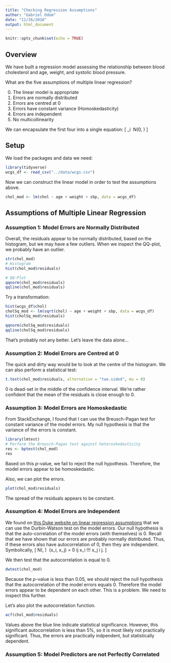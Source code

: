 ```yaml
---
title: "Checking Regression Assumptions"
author: "Gabriel Odom"
date: "11/26/2018"
output: html_document
---
```


```r
knitr::opts_chunk$set(echo = TRUE)
```

## Overview
We have built a regression model assessing the relationship between blood cholesterol and age, weight, and systolic blood pressure.

What are the five assumptions of multiple linear regression?

0. The linear model is appropriate
1. Errors are normally distributed
2. Errors are centred at 0
3. Errors have constant variance (Homoskedasticity)
4. Errors are independent
5. No multicollinearity

We can encapsulate the first four into a single equation:
\[
\varepsilon_i\ \sim \text{i.i.d.}\ N(0, \sigma)
\]



## Setup
We load the packages and data we need:
```r
library(tidyverse)
wcgs_df <- read_csv("../data/wcgs.csv")
```

Now we can construct the linear model in order to test the assumptions above.
```r
chol_mod <- lm(chol ~ age + weight + sbp, data = wcgs_df)
```



## Assumptions of Multiple Linear Regression

### Assumption 1: Model Errors are Normally Distributed
Overall, the residuals appear to be normally distributed, based on the histogram, but we may have a few outliers. When we inspect the QQ-plot, we probably have an outlier.
```r
str(chol_mod)
# Histogram
hist(chol_mod$residuals)

# QQ-Plot
qqnorm(chol_mod$residuals)
qqline(chol_mod$residuals)
```

Try a transformation:
```r
hist(wcgs_df$chol)
cholSq_mod <- lm(sqrt(chol) ~ age + weight + sbp, data = wcgs_df)
hist(cholSq_mod$residuals)

qqnorm(cholSq_mod$residuals)
qqline(cholSq_mod$residuals)
```

That's probably not any better. Let's leave the data alone...


### Assumption 2: Model Errors are Centred at 0
The quick and dirty way would be to look at the centre of the histogram. We can also perform a statistical test:
```r
t.test(chol_mod$residuals, alternative = "two.sided", mu = 0)
```

0 is dead-set in the middle of the confidence interval. We're rather confident that the mean of the residuals is close enough to 0.


### Assumption 3: Model Errors are Homoskedastic
From StackExchange, I found that I can use the Breusch-Pagan test for constant variance of the model errors. My null hypothesis is that the variance of the errors is constant.
```r
library(lmtest)
# Perform the Breusch-Pagan test against heteroskedasticity
res <- bptest(chol_mod)
res
```

Based on this $p$-value, we fail to reject the null hypothesis. Therefore, the model errors appear to be homoskedastic.

Also, we can plot the errors.
```r
plot(chol_mod$residuals)
```

The spread of the residuals appears to be constant.

### Assumption 4: Model Errors are Independent
We found on [this Duke website on linear regression assumptions](http://people.duke.edu/~rnau/testing.htm#independence) that we can use the Durbin-Watson test on the model errors. Our null hypothesis is that the auto-correlation of the model errors (with themselves) is 0. Recall that we have shown that our errors are probably normally distributed. Thus, if these errors also have autocorrelation of 0, then they are independent. Symbolically, 
\[
\textbf{x} \sim N(\mu, \sigma)\ \text{AND}\ \rho(x_i, x_j) = 0\ \forall i\ne j \Longrightarrow x_i \perp \!\!\! \perp x_j \forall i \ne j.
\]

We then test that the autocorrelation is equal to 0.
```r
dwtest(chol_mod)
```
Because the $p$-value is less than 0.05, we should reject the null hypothesis that the autocorrelation of the model errors equals 0. Therefore the model errors appear to be dependent on each other. This is a problem. We need to inspect this further.

Let's also plot the autocorrelation function.
```r
acf(chol_mod$residuals)
```

Values above the blue line indicate statistical significance. However, this significant autocorrelation is less than 5%, so it is most likely not practically significant. Thus, the errors are practically indpendent, but statistically dependent.

### Assumption 5: Model Predictors are not Perfectly Correlated
